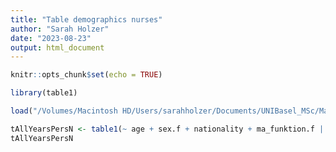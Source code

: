 ```yaml
---
title: "Table demographics nurses"
author: "Sarah Holzer"
date: "2023-08-23"
output: html_document
---
```


```r
knitr::opts_chunk$set(echo = TRUE)
```

```r
library(table1)

load("/Volumes/Macintosh HD/Users/sarahholzer/Documents/UNIBasel_MSc/Master_Thesis/00_data/02c_dataset_preparation_variables_select_subsets.RData")

```


```r
tAllYearsPersN <- table1(~ age + sex.f + nationality + ma_funktion.f | JAHR*typologie.f, data = Pflege_akut)
tAllYearsPersN
```


